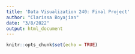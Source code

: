 ```yaml
---
title: 'Data Visualization 240: Final Project'
author: "Clarissa Boyajian"
date: "3/8/2022"
output: html_document
---
```


```r
knitr::opts_chunk$set(echo = TRUE)
```


